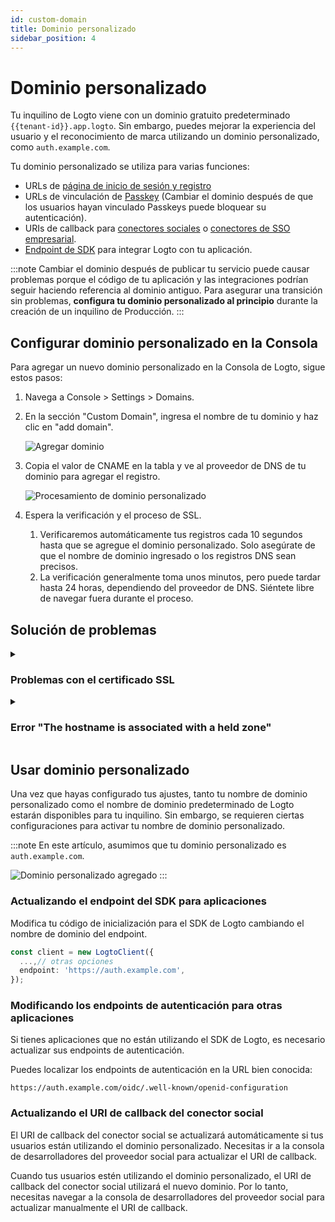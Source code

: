 ```yaml
---
id: custom-domain
title: Dominio personalizado
sidebar_position: 4
---
```


# Dominio personalizado

Tu inquilino de Logto viene con un dominio gratuito predeterminado `{{tenant-id}}.app.logto`. Sin embargo, puedes mejorar la experiencia del usuario y el reconocimiento de marca utilizando un dominio personalizado, como `auth.example.com`.

Tu dominio personalizado se utiliza para varias funciones:

- URLs de [página de inicio de sesión y registro](/end-user-flows/sign-up-and-sign-in)
- URLs de vinculación de [Passkey](/end-user-flows/mfa/webauthn) (Cambiar el dominio después de que los usuarios hayan vinculado Passkeys puede bloquear su autenticación).
- URIs de callback para [conectores sociales](/connectors/social-connectors) o [conectores de SSO empresarial](/connectors/enterprise-connectors).
- [Endpoint de SDK](/integrate-logto/application-data-structure#openid-provider-configuration-endpoint) para integrar Logto con tu aplicación.

:::note
Cambiar el dominio después de publicar tu servicio puede causar problemas porque el código de tu aplicación y las integraciones podrían seguir haciendo referencia al dominio antiguo. Para asegurar una transición sin problemas, **configura tu dominio personalizado al principio** durante la creación de un inquilino de Producción.
:::

## Configurar dominio personalizado en la Consola

Para agregar un nuevo dominio personalizado en la Consola de Logto, sigue estos pasos:

1. Navega a <CloudLink to="/tenant-settings/domains">Console > Settings > Domains</CloudLink>.
2. En la sección "Custom Domain", ingresa el nombre de tu dominio y haz clic en "add domain".

   ![Agregar dominio](./assets/custom-domain-section.jpeg)

3. Copia el valor de CNAME en la tabla y ve al proveedor de DNS de tu dominio para agregar el registro.

   ![Procesamiento de dominio personalizado](./assets/custom-domain-processing.jpeg)

4. Espera la verificación y el proceso de SSL.
   1. Verificaremos automáticamente tus registros cada 10 segundos hasta que se agregue el dominio personalizado. Solo asegúrate de que el nombre de dominio ingresado o los registros DNS sean precisos.
   2. La verificación generalmente toma unos minutos, pero puede tardar hasta 24 horas, dependiendo del proveedor de DNS. Siéntete libre de navegar fuera durante el proceso.

## Solución de problemas

<details>
<summary>

### Problemas con el certificado SSL

</summary>

Si encuentras problemas con el certificado SSL al configurar tu dominio personalizado, puede estar relacionado con los registros CAA en tu configuración de DNS. Los registros CAA especifican qué Autoridades de Certificación (CAs) están autorizadas para emitir certificados para tu dominio.

Para solucionar y resolver problemas de certificados SSL relacionados con los registros CAA, consulta la [documentación de Cloudflare](https://developers.cloudflare.com/ssl/edge-certificates/caa-records/) sobre Registros CAA.

</details>

<details>
<summary>

### Error "The hostname is associated with a held zone"

</summary>

Si encuentras el mensaje de error "The hostname is associated with a held zone, please contact the owner to have the hold removed" al agregar un dominio personalizado, significa que el dominio ya está en la zona de Cloudflare y está configurado en estado "Zone Hold". Consulta esta [documentación de Cloudflare](https://developers.cloudflare.com/fundamentals/setup/account/account-security/zone-holds/) para más información.

Para resolver este problema, necesitarás liberar la retención de la zona. Sigue el enlace anterior para obtener instrucciones sobre cómo liberar la retención de la zona en Cloudflare.

</details>

## Usar dominio personalizado

Una vez que hayas configurado tus ajustes, tanto tu nombre de dominio personalizado como el nombre de dominio predeterminado de Logto estarán disponibles para tu inquilino. Sin embargo, se requieren ciertas configuraciones para activar tu nombre de dominio personalizado.

:::note
En este artículo, asumimos que tu dominio personalizado es `auth.example.com`.

![Dominio personalizado agregado](./assets/custom-domain-added.jpeg)
:::

### Actualizando el endpoint del SDK para aplicaciones

Modifica tu código de inicialización para el SDK de Logto cambiando el nombre de dominio del endpoint.

```typescript
const client = new LogtoClient({
  ...,// otras opciones
  endpoint: 'https://auth.example.com',
});
```

### Modificando los endpoints de autenticación para otras aplicaciones

Si tienes aplicaciones que no están utilizando el SDK de Logto, es necesario actualizar sus endpoints de autenticación.

Puedes localizar los endpoints de autenticación en la URL bien conocida:

```
https://auth.example.com/oidc/.well-known/openid-configuration
```

### Actualizando el URI de callback del conector social

El URI de callback del conector social se actualizará automáticamente si tus usuarios están utilizando el dominio personalizado. Necesitas ir a la consola de desarrolladores del proveedor social para actualizar el URI de callback.

Cuando tus usuarios estén utilizando el dominio personalizado, el URI de callback del conector social utilizará el nuevo dominio. Por lo tanto, necesitas navegar a la consola de desarrolladores del proveedor social para actualizar manualmente el URI de callback.
